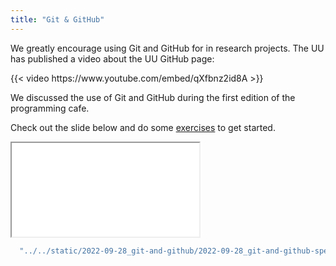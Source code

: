 ```yaml
---
title: "Git & GitHub"
---
```


We greatly encourage using Git and GitHub for in research projects. The UU has published a video about the UU GitHub page:

{{< video https://www.youtube.com/embed/qXfbnz2id8A >}}


We discussed the use of Git and GitHub during the first edition of the programming cafe.

Check out the slide below and do some [exercises](https://github.com/UtrechtUniversity/programming-cafe/exercises/git-and-github/git-and-github.md) to get started.


```{=html}
<iframe class="slide-deck" src="../../static/2022-09-28_git-and-github/2022-09-28_git-and-github-speaker.html"></iframe>
```

```r
  "../../static/2022-09-28_git-and-github/2022-09-28_git-and-github-speaker.html"
```

